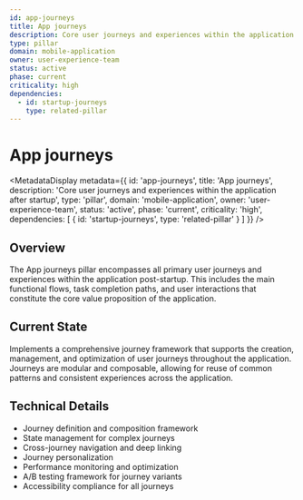 ```yaml
---
id: app-journeys
title: App journeys
description: Core user journeys and experiences within the application after startup
type: pillar
domain: mobile-application
owner: user-experience-team
status: active
phase: current
criticality: high
dependencies:
  - id: startup-journeys
    type: related-pillar
---
```



# App journeys

<MetadataDisplay metadata={{
  id: 'app-journeys',
  title: 'App journeys',
  description: 'Core user journeys and experiences within the application after startup',
  type: 'pillar',
  domain: 'mobile-application',
  owner: 'user-experience-team',
  status: 'active',
  phase: 'current',
  criticality: 'high',
  dependencies: [
    { id: 'startup-journeys', type: 'related-pillar' }
  ]
}} />

## Overview
The App journeys pillar encompasses all primary user journeys and experiences within the application post-startup. This includes the main functional flows, task completion paths, and user interactions that constitute the core value proposition of the application.

## Current State
Implements a comprehensive journey framework that supports the creation, management, and optimization of user journeys throughout the application. Journeys are modular and composable, allowing for reuse of common patterns and consistent experiences across the application.

## Technical Details
- Journey definition and composition framework
- State management for complex journeys
- Cross-journey navigation and deep linking
- Journey personalization
- Performance monitoring and optimization
- A/B testing framework for journey variants
- Accessibility compliance for all journeys

